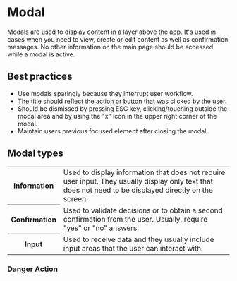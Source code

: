 
# Modal

Modals are used to display content in a layer above the app. It's used in cases when you need to view, create or edit content as well as confirmation messages. No other information on the main page should be accessed while a modal is active.

## Best practices

- Use modals sparingly because they interrupt user workflow.
- The title should reflect the action or button that was clicked by the user.
- Should be dismissed by pressing ESC key, clicking/touching outside the modal area and by using the "x" icon in the upper right corner of the modal.
- Maintain users previous focused element after closing the modal.

## Modal types

<table>
  <tbody>
    <tr>
      <th width={160}>Information</th>
      <td>
        Used to display information that does not require user input. They usually display only text that does not need
        to be displayed directly on the screen.
      </td>
    </tr>
    <tr>
      <th>Confirmation</th>
      <td>
        Used to validate decisions or to obtain a second confirmation from the user. Usually, require "yes" or "no"
        answers.
      </td>
    </tr>
    <tr>
      <th>Input</th>
      <td>Used to receive data and they usually include input areas that the user can interact with.</td>
    </tr>
  </tbody>
</table>

### Danger Action

<Demo src='pages/components/modal/DangerModal' />
